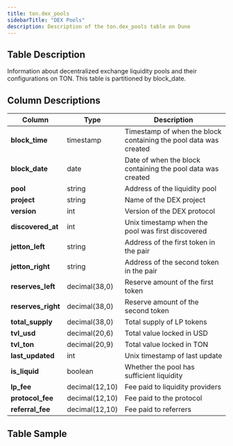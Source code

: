 ```yaml
---
title: ton.dex_pools
sidebarTitle: "DEX Pools"
description: Description of the ton.dex_pools table on Dune
---
```


## Table Description
Information about decentralized exchange liquidity pools and their configurations on TON. This table is partitioned by block_date.

## Column Descriptions
| **Column**         | **Type**       | **Description**                                                  |
|--------------------|----------------|------------------------------------------------------------------|
| **block_time**     | timestamp      | Timestamp of when the block containing the pool data was created |
| **block_date**     | date           | Date of when the block containing the pool data was created      |
| **pool**           | string         | Address of the liquidity pool                                    |
| **project**        | string         | Name of the DEX project                                          |
| **version**        | int            | Version of the DEX protocol                                      |
| **discovered_at**  | int            | Unix timestamp when the pool was first discovered                |
| **jetton_left**    | string         | Address of the first token in the pair                           |
| **jetton_right**   | string         | Address of the second token in the pair                          |
| **reserves_left**  | decimal(38,0)  | Reserve amount of the first token                                |
| **reserves_right** | decimal(38,0)  | Reserve amount of the second token                               |
| **total_supply**   | decimal(38,0)  | Total supply of LP tokens                                        |
| **tvl_usd**        | decimal(20,6)  | Total value locked in USD                                        |
| **tvl_ton**        | decimal(20,9)  | Total value locked in TON                                        |
| **last_updated**   | int            | Unix timestamp of last update                                    |
| **is_liquid**      | boolean        | Whether the pool has sufficient liquidity                        |
| **lp_fee**         | decimal(12,10) | Fee paid to liquidity providers                                  |
| **protocol_fee**   | decimal(12,10) | Fee paid to the protocol                                         |
| **referral_fee**   | decimal(12,10) | Fee paid to referrers                                            |

## Table Sample


<TableSample tableSchema="ton" tableName="dex_pools" />

